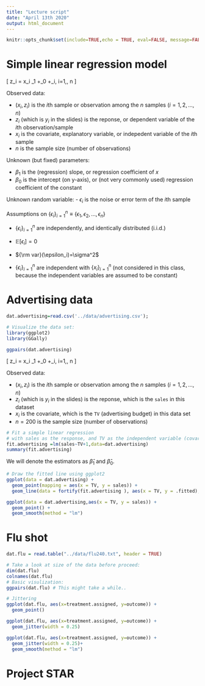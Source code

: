 ```yaml
---
title: "Lecture script"
date: "April 13th 2020"
output: html_document
---
```


```r
knitr::opts_chunk$set(include=TRUE,echo = TRUE, eval=FALSE, message=FALSE,warning=FALSE)
```

# Simple linear regression model 

\[
z_i = x_i \beta_1 +\beta_0 +\epsilon_i, \quad  i=1,\ldots, n
\]

Observed data:

- $(x_i, z_i)$ is the $i$th sample or observation among the $n$ samples ($i=1,2,..., n$)
- $z_i$ (which is $y_i$ in the slides) is the reponse, or dependent variable of the $i$th observation/sample 
- $x_i$ is the covariate, explanatory variable, or indepedent variable of the $i$th sample  
- $n$ is the sample size (number of observations)

Unknown (but fixed) parameters:

- $\beta_1$ is the (regression) slope, or regression coefficient of $x$ 
- $\beta_0$ is the intercept (on y-axis), or  (not very commonly used) regression coefficient of the constant 

Unknown random variable:
- $\epsilon_i$ is the noise or error term of the $i$th sample 

Assumptions on $\{\epsilon_i\}_{i=1}^{n} \equiv \{\epsilon_1,\epsilon_2,\ldots, \epsilon_n\}$

- $\{\epsilon_i\}_{i=1}^{n}$ are independently, and identically distributed (i.i.d.)
- $\mathbb{E}[\epsilon_i]=0$ 
- ${\rm var}(\epsilon_i)=\sigma^2$ 

- $\{\epsilon_i\}_{i=1}^{n}$ are independent with $\{x_i\}_{i=1}^n$ (not considered in this class, because the independent variables are assumed to be constant)


# Advertising data 

```r
dat.advertising=read.csv('../data/advertising.csv');

# Visualize the data set:
library(ggplot2)
library(GGally)

ggpairs(dat.advertising)
```


\[
z_i = x_i \beta_1 +\beta_0 +\epsilon_i, \quad  i=1,\ldots, n
\]

Observed data:

- $(x_i, z_i)$ is the $i$th sample or observation among the $n$ samples ($i=1,2,..., n$)
- $z_i$ (which is $y_i$ in the slides) is the reponse, which is the `sales` in this dataset 
- $x_i$ is the covariate, which is the `TV` (advertising budget) in this data set
- $n=200$ is the sample size (number of observations)

```r
# Fit a simple linear regression
# with sales as the response, and TV as the independent variable (covariate)
fit.advertising =lm(sales~TV+1,data=dat.advertising)
summary(fit.advertising)
```

We will denote the estimators as $\hat{\beta}_1$ and $\hat{\beta}_0$.

```r
# Draw the fitted line using ggplot2
ggplot(data = dat.advertising) + 
  geom_point(mapping = aes(x = TV, y = sales)) +
  geom_line(data = fortify(fit.advertising ), aes(x = TV, y = .fitted),color='red')
```

```r
ggplot(data = dat.advertising,aes(x = TV, y = sales)) + 
  geom_point() +
  geom_smooth(method = "lm")
```

# Flu shot 

```r

dat.flu = read.table("../data/flu240.txt", header = TRUE)

# Take a look at size of the data before proceed:
dim(dat.flu)
colnames(dat.flu)
# Basic visulization:
ggpairs(dat.flu) # This might take a while..
```

```r
# Jittering
ggplot(dat.flu, aes(x=treatment.assigned, y=outcome)) + 
  geom_point()

ggplot(dat.flu, aes(x=treatment.assigned, y=outcome)) + 
  geom_jitter(width = 0.25)
```

```r
ggplot(dat.flu, aes(x=treatment.assigned, y=outcome)) + 
  geom_jitter(width = 0.25)+
  geom_smooth(method = "lm")
```

# Project STAR
